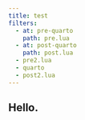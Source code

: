 ```yaml
---
title: test
filters:
  - at: pre-quarto
    path: pre.lua
  - at: post-quarto
    path: post.lua
  - pre2.lua
  - quarto
  - post2.lua
---
```


## Hello.